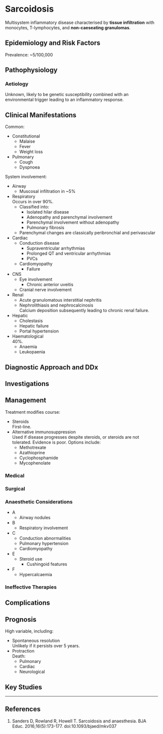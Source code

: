 # Sarcoidosis


Multisystem inflammatory disease characterised by **tissue infiltration** with monocytes, T-lymphocytes, and **non-caeseating granulomas**.

## Epidemiology and Risk Factors

Prevalence: ~5/100,000


## Pathophysiology



### Aetiology

Unknown, likely to be genetic susceptibility combined with an environmental trigger leading to an inflammatory response.

## Clinical Manifestations

Common:

* Constitutional
	* Malaise
	* Fever
	* Weight loss
* Pulmonary
	* Cough
	* Dyspnoea


System involvement:

* Airway
	* Muscosal infiltration in ~5%
* Respiratory  
Occurs in over 90%.
	* Classified into:
		* Isolated hilar disease
		* Adenopathy and parenchymal involvement
		* Parenchymal involvement without adenopathy
		* Pulmonary fibrosis
	* Parenchymal changes are classically peribronchial and perivascular
* Cardiac
	* Conduction disease
		* Supraventricular arrhythmias
		* Prolonged QT and ventricular arrhythmias
		* PVCs
	* Cardiomyopathy
		* Failure
* CNS
	* Eye involvement  
		* Chronic anterior uveitis
	* Cranial nerve involvement
* Renal	
	* Acute granulomatous interstitial nephritis
	* Nephrolithiasis and nephrocalcinosis  
	Calcium deposition subsequently leading to chronic renal failure.
* Hepatic
	* Cholestasis
	* Hepatic failure
	* Portal hypertension
* Haematological  
40%.
	* Anaemia
	* Leukopaenia


## Diagnostic Approach and DDx

## Investigations

## Management

Treatment modifies course:

* Steroids  
First-line.
* Alternative immunosuppression  
Used if disease progresses despite steroids, or steroids are not tolerated. Evidence is poor. Options include:
	* Methotrexate
	* Azathioprine
	* Cyclophosphamide
	* Mycophenolate

### Medical

### Surgical

### Anaesthetic Considerations

* A
	* Airway nodules
* B
	* Respiratory involvement
* C
	* Conduction abnormalities
	* Pulmonary hypertension
	* Cardiomyopathy
* E
	* Steroid use
		* Cushingoid features
* F
	* Hypercalcaemia

### Ineffective Therapies

## Complications

## Prognosis

High variable, including:

* Spontaneous resolution  
Unlikely if it persists over 5 years.
* Protraction  
Death:
	* Pulmonary
	* Cardiac
	* Neurological


## Key Studies


---

## References

1. Sanders D, Rowland R, Howell T. Sarcoidosis and anaesthesia. BJA Educ. 2016;16(5):173-177. doi:10.1093/bjaed/mkv037
